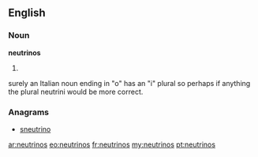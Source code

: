 {{also|Neutrinos}}
==English==

===Noun===
'''neutrinos'''

# {{plural of|neutrino}}

surely an Italian noun ending in "o" has an "i" plural 
so perhaps if anything the plural neutrini would be more correct.

===Anagrams===
* [[sneutrino#English|sneutrino]]

[[ar:neutrinos]]
[[eo:neutrinos]]
[[fr:neutrinos]]
[[my:neutrinos]]
[[pt:neutrinos]]